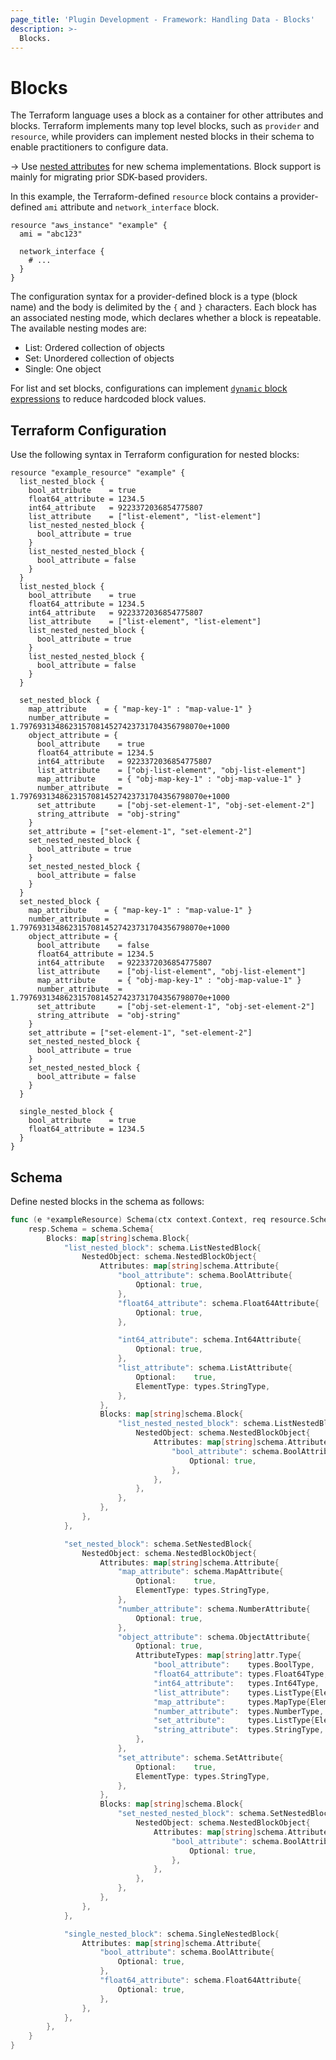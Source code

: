 ```yaml
---
page_title: 'Plugin Development - Framework: Handling Data - Blocks'
description: >-
  Blocks.
---
```


# Blocks

The Terraform language uses a block as a container for other attributes and blocks. Terraform implements many top level blocks, such as `provider` and `resource`, while providers can implement nested blocks in their schema to enable practitioners to configure data.

-> Use [nested attributes](/terraform/plugin/framework/handling-data/attributes#nested-attributes) for new schema implementations. Block support is mainly for migrating prior SDK-based providers.

In this example, the Terraform-defined `resource` block contains a provider-defined `ami` attribute and `network_interface` block.

```hcl
resource "aws_instance" "example" {
  ami = "abc123"

  network_interface {
    # ...
  }
}
```

The configuration syntax for a provider-defined block is a type (block name) and the body is delimited by the `{` and `}` characters. Each block has an associated nesting mode, which declares whether a block is repeatable. The available nesting modes are:

- List: Ordered collection of objects
- Set: Unordered collection of objects
- Single: One object

For list and set blocks, configurations can implement [`dynamic` block expressions](/terraform/language/expressions/dynamic-blocks) to reduce hardcoded block values.

## Terraform Configuration

Use the following syntax in Terraform configuration for nested blocks:

```hcl
resource "example_resource" "example" {
  list_nested_block {
    bool_attribute    = true
    float64_attribute = 1234.5
    int64_attribute   = 9223372036854775807
    list_attribute    = ["list-element", "list-element"]
    list_nested_nested_block {
      bool_attribute = true
    }
    list_nested_nested_block {
      bool_attribute = false
    }
  }
  list_nested_block {
    bool_attribute    = true
    float64_attribute = 1234.5
    int64_attribute   = 9223372036854775807
    list_attribute    = ["list-element", "list-element"]
    list_nested_nested_block {
      bool_attribute = true
    }
    list_nested_nested_block {
      bool_attribute = false
    }
  }

  set_nested_block {
    map_attribute    = { "map-key-1" : "map-value-1" }
    number_attribute = 1.79769313486231570814527423731704356798070e+1000
    object_attribute = {
      bool_attribute    = true
      float64_attribute = 1234.5
      int64_attribute   = 9223372036854775807
      list_attribute    = ["obj-list-element", "obj-list-element"]
      map_attribute     = { "obj-map-key-1" : "obj-map-value-1" }
      number_attribute  = 1.79769313486231570814527423731704356798070e+1000
      set_attribute     = ["obj-set-element-1", "obj-set-element-2"]
      string_attribute  = "obj-string"
    }
    set_attribute = ["set-element-1", "set-element-2"]
    set_nested_nested_block {
      bool_attribute = true
    }
    set_nested_nested_block {
      bool_attribute = false
    }
  }
  set_nested_block {
    map_attribute    = { "map-key-1" : "map-value-1" }
    number_attribute = 1.79769313486231570814527423731704356798070e+1000
    object_attribute = {
      bool_attribute    = false
      float64_attribute = 1234.5
      int64_attribute   = 9223372036854775807
      list_attribute    = ["obj-list-element", "obj-list-element"]
      map_attribute     = { "obj-map-key-1" : "obj-map-value-1" }
      number_attribute  = 1.79769313486231570814527423731704356798070e+1000
      set_attribute     = ["obj-set-element-1", "obj-set-element-2"]
      string_attribute  = "obj-string"
    }
    set_attribute = ["set-element-1", "set-element-2"]
    set_nested_nested_block {
      bool_attribute = true
    }
    set_nested_nested_block {
      bool_attribute = false
    }
  }

  single_nested_block {
    bool_attribute    = true
    float64_attribute = 1234.5
  }
}
```

## Schema

Define nested blocks in the schema as follows:

```go
func (e *exampleResource) Schema(ctx context.Context, req resource.SchemaRequest, resp *resource.SchemaResponse) {
    resp.Schema = schema.Schema{
        Blocks: map[string]schema.Block{
            "list_nested_block": schema.ListNestedBlock{
                NestedObject: schema.NestedBlockObject{
                    Attributes: map[string]schema.Attribute{
                        "bool_attribute": schema.BoolAttribute{
                            Optional: true,
                        },
                        "float64_attribute": schema.Float64Attribute{
                            Optional: true,
                        },

                        "int64_attribute": schema.Int64Attribute{
                            Optional: true,
                        },
                        "list_attribute": schema.ListAttribute{
                            Optional:    true,
                            ElementType: types.StringType,
                        },
                    },
                    Blocks: map[string]schema.Block{
                        "list_nested_nested_block": schema.ListNestedBlock{
                            NestedObject: schema.NestedBlockObject{
                                Attributes: map[string]schema.Attribute{
                                    "bool_attribute": schema.BoolAttribute{
                                        Optional: true,
                                    },
                                },
                            },
                        },
                    },
                },
            },

            "set_nested_block": schema.SetNestedBlock{
                NestedObject: schema.NestedBlockObject{
                    Attributes: map[string]schema.Attribute{
                        "map_attribute": schema.MapAttribute{
                            Optional:    true,
                            ElementType: types.StringType,
                        },
                        "number_attribute": schema.NumberAttribute{
                            Optional: true,
                        },
                        "object_attribute": schema.ObjectAttribute{
                            Optional: true,
                            AttributeTypes: map[string]attr.Type{
                                "bool_attribute":    types.BoolType,
                                "float64_attribute": types.Float64Type,
                                "int64_attribute":   types.Int64Type,
                                "list_attribute":    types.ListType{ElemType: types.StringType},
                                "map_attribute":     types.MapType{ElemType: types.StringType},
                                "number_attribute":  types.NumberType,
                                "set_attribute":     types.ListType{ElemType: types.StringType},
                                "string_attribute":  types.StringType,
                            },
                        },
                        "set_attribute": schema.SetAttribute{
                            Optional:    true,
                            ElementType: types.StringType,
                        },
                    },
                    Blocks: map[string]schema.Block{
                        "set_nested_nested_block": schema.SetNestedBlock{
                            NestedObject: schema.NestedBlockObject{
                                Attributes: map[string]schema.Attribute{
                                    "bool_attribute": schema.BoolAttribute{
                                        Optional: true,
                                    },
                                },
                            },
                        },
                    },
                },
            },

            "single_nested_block": schema.SingleNestedBlock{
                Attributes: map[string]schema.Attribute{
                    "bool_attribute": schema.BoolAttribute{
                        Optional: true,
                    },
                    "float64_attribute": schema.Float64Attribute{
                        Optional: true,
                    },
                },
            },
        },
    }
}
```
